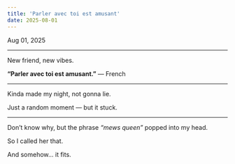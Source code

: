 ```yaml
---
title: 'Parler avec toi est amusant'
date: 2025-08-01
---
```


Aug 01, 2025

---

New friend, new vibes.

**“Parler avec toi est amusant.”** — French

---

Kinda made my night, not gonna lie.

Just a random moment — but it stuck.

---

Don’t know why, but the phrase _“mews queen”_ popped into my head.

So I called her that.

And somehow... it fits.

<ApngSticker
  className="inline-block w-[50px] h-[50px]"
  skeletonClassName="inline-block w-[50px] h-[50px]"
  autoPlay
  loop
  src="https://raw.githubusercontent.com/godchu/blog-assets/refs/heads/main/line-packs-v2/6808583169d7650139d3175a/024/024_animation/024_animation.png"
  showSkeleton
  width={80}
  height={80}
/>
